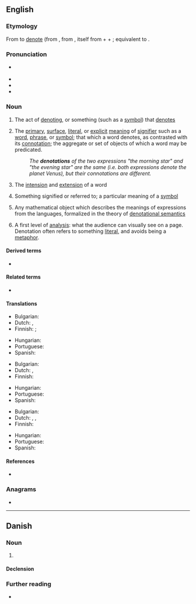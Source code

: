 ==English==
{{wikipedia}}

===Etymology===
From to [[denote]] (from {{der|en|frm|denoter}}, from {{der|en|la|denotare||denote, mark out}}, itself from {{m|la|de-||completely}} + {{m|la|notare||to mark}} + {{m|la|-ation}}; equivalent to {{suffix|en|denote|ation}}.

===Pronunciation===
* {{a|US}} {{IPA|/ˌdiː.noʊˈteɪ.ʃən/|lang=en}}
* {{audio|En-us-denotation.ogg|Audio (US)|lang=en}}
* {{hyphenation|de|no|ta|tion|lang=en}}
* {{rhymes|eɪʃən|lang=en}}

===Noun===
{{en-noun|~}}

# The act of [[denoting]], or something (such as a [[symbol]]) that [[denote]]s
# {{lb|en|logic|linguistics|semiotics}} The [[primary]], [[surface]], [[literal]], or [[explicit]] [[meaning]] of [[signifier]] such as a [[word]], [[phrase]], or [[symbol]]; that which a word denotes, as contrasted with its [[connotation]]; the aggregate or set of objects of which a word may be predicated.
#: ''The '''denotations''' of the two expressions "the morning star" and "the evening star" are the same (i.e. both expressions denote the planet Venus), but their connotations are different.''
# {{lb|en|philosophy|logic}} The [[intension]] and [[extension]] of a word
# {{lb|en|semantics}} Something signified or referred to; a particular meaning of a [[symbol]]
# {{lb|en|computer science}} Any mathematical object which describes the meanings of expressions from the languages, formalized in the theory of [[denotational semantics]]
# {{lb|en|media-studies}} A first level of [[analysis]]: what the audience can visually see on a page. Denotation often refers to something [[literal]], and avoids being a [[metaphor]].

====Derived terms====
{{der-top}}
* {{l|en|denotative}}
{{der-mid}}
{{der-bottom}}

====Related terms====
* {{l|en|connotation}}

====Translations====
{{trans-top|act of denoting}}
* Bulgarian: {{t|bg|означаване|n}}
* Dutch: {{t+|nl|denotatie}}, {{t+|nl|beschrijving}}
* Finnish: {{t+|fi|merkitseminen}} {{qualifier|act}}; {{t+|fi|merkki}} {{qualifier|something that denotes}}
{{trans-mid}}
* Hungarian: {{t+|hu|megjelölés}}
* Portuguese: {{t+|pt|denotação|f}}
* Spanish: {{t+|es|denotación|f}}
{{trans-bottom}}

{{trans-top|primary or explicit meaning}}
* Bulgarian: {{t|bg|главно значение|n}}
* Dutch: {{t+|nl|denotatie}}, {{t+|nl|betekenis}}
* Finnish: {{t|fi|perusmerkitys}}
{{trans-mid}}
* Hungarian: {{t+|hu|jelentés}}
* Portuguese: {{t+|pt|denotação|f}}
* Spanish: {{t+|es|denotación|f}}
{{trans-bottom}}

{{trans-top|something signified or referred to}}
* Bulgarian: {{t+|bg|обозначение|n}}
* Dutch: {{t+|nl|aanduiding}}, {{t+|nl|denotatie}}, {{t+|nl|betekenis}}
* Finnish: {{t+|fi|merkitys}}
{{trans-mid}}
* Hungarian: {{t+|hu|jel}}
* Portuguese: {{t+|pt|denotação|f}}
* Spanish: {{t+|es|denotación|f}}
{{trans-bottom}}

====References====
* {{R:OED2}}

===Anagrams===
* {{anagrams|en|detonation|taeniodont}}

----

==Danish==

===Noun===
{{da-noun|en|er}}

# {{l|en|denotation}} {{rfgloss|da}}

====Declension====
{{da-decl|en|er}}

===Further reading===
* {{R:DDO}}